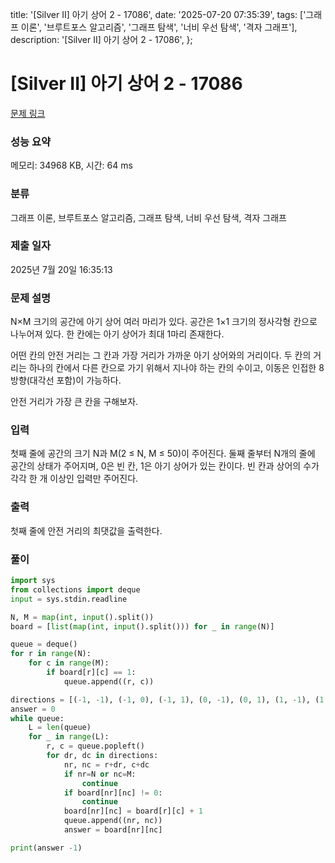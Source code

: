   title: '[Silver II] 아기 상어 2 - 17086',
  date: '2025-07-20 07:35:39',
  tags: ['그래프 이론', '브루트포스 알고리즘', '그래프 탐색', '너비 우선 탐색', '격자 그래프'],
  description: '[Silver II] 아기 상어 2 - 17086',
};

# [Silver II] 아기 상어 2 - 17086 

[문제 링크](https://www.acmicpc.net/problem/17086) 

### 성능 요약

메모리: 34968 KB, 시간: 64 ms

### 분류

그래프 이론, 브루트포스 알고리즘, 그래프 탐색, 너비 우선 탐색, 격자 그래프

### 제출 일자

2025년 7월 20일 16:35:13

### 문제 설명

N×M 크기의 공간에 아기 상어 여러 마리가 있다. 공간은 1×1 크기의 정사각형 칸으로 나누어져 있다. 한 칸에는 아기 상어가 최대 1마리 존재한다.

어떤 칸의 안전 거리는 그 칸과 가장 거리가 가까운 아기 상어와의 거리이다. 두 칸의 거리는 하나의 칸에서 다른 칸으로 가기 위해서 지나야 하는 칸의 수이고, 이동은 인접한 8방향(대각선 포함)이 가능하다.

안전 거리가 가장 큰 칸을 구해보자. 

### 입력 

 첫째 줄에 공간의 크기 N과 M(2 ≤ N, M ≤ 50)이 주어진다. 둘째 줄부터 N개의 줄에 공간의 상태가 주어지며, 0은 빈 칸, 1은 아기 상어가 있는 칸이다. 빈 칸과 상어의 수가 각각 한 개 이상인 입력만 주어진다.

### 출력 

 첫째 줄에 안전 거리의 최댓값을 출력한다.

### 풀이
```python
import sys
from collections import deque
input = sys.stdin.readline

N, M = map(int, input().split())
board = [list(map(int, input().split())) for _ in range(N)]

queue = deque()
for r in range(N):
    for c in range(M):
        if board[r][c] == 1:
            queue.append((r, c))

directions = [(-1, -1), (-1, 0), (-1, 1), (0, -1), (0, 1), (1, -1), (1, 0), (1, 1)]
answer = 0
while queue:
    L = len(queue)
    for _ in range(L):
        r, c = queue.popleft()
        for dr, dc in directions:
            nr, nc = r+dr, c+dc
            if nr=N or nc=M:
                continue
            if board[nr][nc] != 0:
                continue
            board[nr][nc] = board[r][c] + 1
            queue.append((nr, nc))
            answer = board[nr][nc]

print(answer -1)
```